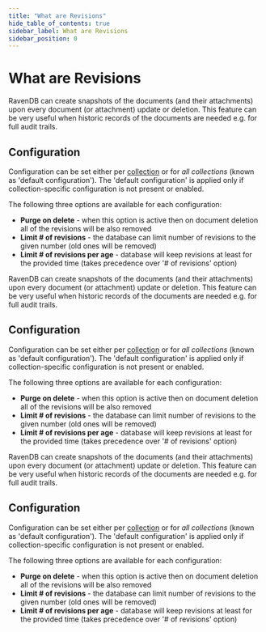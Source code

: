 ---
title: "What are Revisions"
hide_table_of_contents: true
sidebar_label: What are Revisions
sidebar_position: 0
---




# What are Revisions
<LanguageSwitcher supportedLanguages={supportedLanguages} />
<LanguageContent language="csharp">


RavenDB can create snapshots of the documents (and their attachments) upon every document (or attachment) update or deletion. This feature can be very useful when historic records of the documents are needed e.g. for full audit trails.

## Configuration

Configuration can be set either per [collection](../../../client-api/faq/what-is-a-collection.mdx) or for _all collections_ (known as 'default configuration'). The 'default configuration' is applied only if collection-specific configuration is not present or enabled.

The following three options are available for each configuration:

- **Purge on delete** - when this option is active then on document deletion all of the revisions will be also removed
- **Limit # of revisions** - the database can limit number of revisions to the given number (old ones will be removed)
- **Limit # of revisions per age** - database will keep revisions at least for the provided time (takes precedence over '# of revisions' option)


</LanguageContent>
<LanguageContent language="java">


RavenDB can create snapshots of the documents (and their attachments) upon every document (or attachment) update or deletion. This feature can be very useful when historic records of the documents are needed e.g. for full audit trails.

## Configuration

Configuration can be set either per [collection](../../../client-api/faq/what-is-a-collection.mdx) or for _all collections_ (known as 'default configuration'). The 'default configuration' is applied only if collection-specific configuration is not present or enabled.

The following three options are available for each configuration:

- **Purge on delete** - when this option is active then on document deletion all of the revisions will be also removed
- **Limit # of revisions** - the database can limit number of revisions to the given number (old ones will be removed)
- **Limit # of revisions per age** - database will keep revisions at least for the provided time (takes precedence over '# of revisions' option)


</LanguageContent>
<LanguageContent language="nodejs">


RavenDB can create snapshots of the documents (and their attachments) upon every document (or attachment) update or deletion. This feature can be very useful when historic records of the documents are needed e.g. for full audit trails.

## Configuration

Configuration can be set either per [collection](../../../client-api/faq/what-is-a-collection.mdx) or for _all collections_ (known as 'default configuration'). The 'default configuration' is applied only if collection-specific configuration is not present or enabled.

The following three options are available for each configuration:

- **Purge on delete** - when this option is active then on document deletion all of the revisions will be also removed
- **Limit # of revisions** - the database can limit number of revisions to the given number (old ones will be removed)
- **Limit # of revisions per age** - database will keep revisions at least for the provided time (takes precedence over '# of revisions' option)


</LanguageContent>

<!---
### Revisions
- [Loading](../../../client-api/session/revisions/loading)
- [Revisions in Data Subscriptions](../../../client-api/data-subscriptions/advanced-topics/subscription-with-revisioning)

### Server
- [Revisions](../../../server/extensions/revisions)


-->